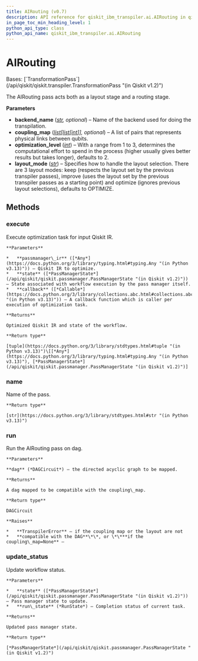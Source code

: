 ```yaml
---
title: AIRouting (v0.7)
description: API reference for qiskit_ibm_transpiler.ai.AIRouting in qiskit-ibm-transpiler v0.7
in_page_toc_min_heading_level: 1
python_api_type: class
python_api_name: qiskit_ibm_transpiler.ai.AIRouting
---
```


# AIRouting

<Class id="qiskit_ibm_transpiler.ai.AIRouting" isDedicatedPage={true} github="https://github.com/Qiskit/qiskit-ibm-transpiler/tree/stable/0.7/qiskit_ibm_transpiler/ai/routing.py#L33-L169" signature="qiskit_ibm_transpiler.ai.AIRouting(backend_name: str | None = None, coupling_map: list[list[int]] | None = None, optimization_level: int = 2, layout_mode: str = 'OPTIMIZE')" modifiers="class">
  Bases: [`TransformationPass`](/api/qiskit/qiskit.transpiler.TransformationPass "(in Qiskit v1.2)")

  The AIRouting pass acts both as a layout stage and a routing stage.

  **Parameters**

  *   **backend\_name** ([*str*](https://docs.python.org/3/library/stdtypes.html#str "(in Python v3.13)")*, optional*) – Name of the backend used for doing the transpilation.
  *   **coupling\_map** ([*list*](https://docs.python.org/3/library/stdtypes.html#list "(in Python v3.13)")*\[*[*list*](https://docs.python.org/3/library/stdtypes.html#list "(in Python v3.13)")*\[*[*int*](https://docs.python.org/3/library/functions.html#int "(in Python v3.13)")*]], optional*) – A list of pairs that represents physical links between qubits.
  *   **optimization\_level** ([*int*](https://docs.python.org/3/library/functions.html#int "(in Python v3.13)")) – With a range from 1 to 3, determines the computational effort to spend in the process (higher usually gives better results but takes longer), defaults to 2.
  *   **layout\_mode** ([*str*](https://docs.python.org/3/library/stdtypes.html#str "(in Python v3.13)")) – Specifies how to handle the layout selection. There are 3 layout modes: keep (respects the layout set by the previous transpiler passes), improve (uses the layout set by the previous transpiler passes as a starting point) and optimize (ignores previous layout selections), defaults to OPTIMIZE.

  ## Methods

  ### execute

  <Function id="qiskit_ibm_transpiler.ai.AIRouting.execute" signature="execute(passmanager_ir, state, callback=None)">
    Execute optimization task for input Qiskit IR.

    **Parameters**

    *   **passmanager\_ir** ([*Any*](https://docs.python.org/3/library/typing.html#typing.Any "(in Python v3.13)")) – Qiskit IR to optimize.
    *   **state** ([*PassManagerState*](/api/qiskit/qiskit.passmanager.PassManagerState "(in Qiskit v1.2)")) – State associated with workflow execution by the pass manager itself.
    *   **callback** ([*Callable*](https://docs.python.org/3/library/collections.abc.html#collections.abc.Callable "(in Python v3.13)")) – A callback function which is caller per execution of optimization task.

    **Returns**

    Optimized Qiskit IR and state of the workflow.

    **Return type**

    [tuple](https://docs.python.org/3/library/stdtypes.html#tuple "(in Python v3.13)")\[[*Any*](https://docs.python.org/3/library/typing.html#typing.Any "(in Python v3.13)"), [*PassManagerState*](/api/qiskit/qiskit.passmanager.PassManagerState "(in Qiskit v1.2)")]
  </Function>

  ### name

  <Function id="qiskit_ibm_transpiler.ai.AIRouting.name" signature="name()">
    Name of the pass.

    **Return type**

    [str](https://docs.python.org/3/library/stdtypes.html#str "(in Python v3.13)")
  </Function>

  ### run

  <Function id="qiskit_ibm_transpiler.ai.AIRouting.run" github="https://github.com/Qiskit/qiskit-ibm-transpiler/tree/stable/0.7/qiskit_ibm_transpiler/ai/routing.py#L92-L169" signature="run(dag)">
    Run the AIRouting pass on dag.

    **Parameters**

    **dag** (*DAGCircuit*) – the directed acyclic graph to be mapped.

    **Returns**

    A dag mapped to be compatible with the coupling\_map.

    **Return type**

    DAGCircuit

    **Raises**

    *   **TranspilerError** – if the coupling map or the layout are not
    *   **compatible with the DAG**\*\*, or \*\***if the coupling\_map=None** –
  </Function>

  ### update\_status

  <Function id="qiskit_ibm_transpiler.ai.AIRouting.update_status" signature="update_status(state, run_state)">
    Update workflow status.

    **Parameters**

    *   **state** ([*PassManagerState*](/api/qiskit/qiskit.passmanager.PassManagerState "(in Qiskit v1.2)")) – Pass manager state to update.
    *   **run\_state** (*RunState*) – Completion status of current task.

    **Returns**

    Updated pass manager state.

    **Return type**

    [*PassManagerState*](/api/qiskit/qiskit.passmanager.PassManagerState "(in Qiskit v1.2)")
  </Function>
</Class>

